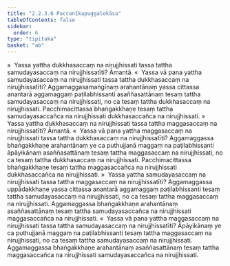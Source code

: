```yaml
---
title: "2.2.3.6 Paccanīkapuggalokāsa"
tableOfContents: false
sidebar:
  order: 6
type: "tipitaka"
basket: "ab"
---
```



<DynamicBreadcrumb />

<Division number="104">

<Paragraph number="536">
»  Yassa yattha dukkhasaccaṃ na nirujjhissati tassa tattha samudayasaccaṃ na nirujjhissatīti? Āmantā.
</Paragraph>

<Paragraph number="537">
«  Yassa vā pana yattha samudayasaccaṃ na nirujjhissati tassa tattha dukkhasaccaṃ na nirujjhissatīti?
</Paragraph>

<Paragraph number="538">
Aggamaggasamaṅgīnaṃ arahantānaṃ yassa cittassa anantarā aggamaggaṃ paṭilabhissanti asaññasattānaṃ tesaṃ tattha samudayasaccaṃ na nirujjhissati, no ca tesaṃ tattha dukkhasaccaṃ na nirujjhissati. Pacchimacittassa bhaṅgakkhaṇe tesaṃ tattha samudayasaccañca na nirujjhissati dukkhasaccañca na nirujjhissati.
</Paragraph>

<Paragraph number="539">
»  Yassa yattha dukkhasaccaṃ na nirujjhissati tassa tattha maggasaccaṃ na nirujjhissatīti? Āmantā.
</Paragraph>

<Paragraph number="540">
«  Yassa vā pana yattha maggasaccaṃ na nirujjhissati tassa tattha dukkhasaccaṃ na nirujjhissatīti?
</Paragraph>

<Paragraph number="541">
Aggamaggassa bhaṅgakkhaṇe arahantānaṃ ye ca puthujjanā maggaṃ na paṭilabhissanti āpāyikānaṃ asaññasattānaṃ tesaṃ tattha maggasaccaṃ na nirujjhissati, no ca tesaṃ tattha dukkhasaccaṃ na nirujjhissati. Pacchimacittassa bhaṅgakkhaṇe tesaṃ tattha maggasaccañca na nirujjhissati dukkhasaccañca na nirujjhissati.
</Paragraph>

</Division>
<Division number="105">

<Paragraph number="542">
»  Yassa yattha samudayasaccaṃ na nirujjhissati tassa tattha maggasaccaṃ na nirujjhissatīti?
</Paragraph>

<Paragraph number="543">
Aggamaggassa uppādakkhaṇe yassa cittassa anantarā aggamaggaṃ paṭilabhissanti tesaṃ tattha samudayasaccaṃ na nirujjhissati, no ca tesaṃ tattha maggasaccaṃ na nirujjhissati. Aggamaggassa bhaṅgakkhaṇe arahantānaṃ asaññasattānaṃ tesaṃ tattha samudayasaccañca na nirujjhissati maggasaccañca na nirujjhissati.
</Paragraph>

<Paragraph number="544">
«  Yassa vā pana yattha maggasaccaṃ na nirujjhissati tassa tattha samudayasaccaṃ na nirujjhissatīti?
</Paragraph>

<Paragraph number="545">
Āpāyikānaṃ ye ca puthujjanā maggaṃ na paṭilabhissanti tesaṃ tattha maggasaccaṃ na nirujjhissati, no ca tesaṃ tattha samudayasaccaṃ na nirujjhissati. Aggamaggassa bhaṅgakkhaṇe arahantānaṃ asaññasattānaṃ tesaṃ tattha maggasaccañca na nirujjhissati samudayasaccañca na nirujjhissati.
</Paragraph>
</Division>